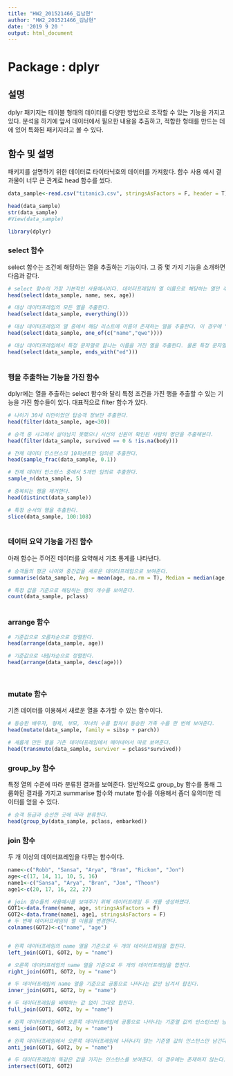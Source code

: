 ```yaml
---
title: "HW2_201521466_김남현"
author: "HW2_201521466_김남현"
date: '2019 9 20 '
output: html_document
---
```


# Package : dplyr

## 설명 

dplyr 패키지는 테이블 형태의 데이터를 다양한 방법으로 조작할 수 있는 기능을 가지고 있다. 분석을 하기에 앞서 데이터에서 필요한 내용을 추출하고, 적합한 형태를 만드는 데에 있어 특화된 패키지라고 볼 수 있다. 

## 함수 및 설명 

패키지를 설명하기 위한 데이터로 타이타닉호의 데이터를 가져왔다. 
함수 사용 예시 결과물이 너무 큰 관계로 head 함수를 썼다.
```r
data_sample<-read.csv("titanic3.csv", stringsAsFactors = F, header = T)

head(data_sample)
str(data_sample)
#View(data_sample)

library(dplyr)

```

### select 함수 

select 함수는 조건에 해당하는 열을 추출하는 기능이다. 그 중 몇 가지 기능을 소개하면 다음과 같다.
```r
# select 함수의 가장 기본적인 사용예시이다. 데이터프레임의 열 이름으로 해당하는 열만 추출할 수 있다.
head(select(data_sample, name, sex, age))

# 대상 데이터프레임의 모든 열을 추출한다.
head(select(data_sample, everything()))

# 대상 데이터프레임의 열 중에서 해당 리스트에 이름이 존재하는 열을 추출한다. 이 경우에 "qwe"는 타이타닉 데이터에 존재하지 않는 열이기에 제외된다. 
head(select(data_sample, one_of(c("name","qwe"))))

# 대상 데이터프레임에서 특정 문자열로 끝나는 이름을 가진 열을 추출한다. 물론 특정 문자열로 시작하는 열을 추출하는 starts_with도 존재한다. 
head(select(data_sample, ends_with("ed")))



```

### 행을 추출하는 기능을 가진 함수 

dplyr에는 열을 추출하는 select 함수와 달리 특정 조건을 가진 행을 추출할 수 있는 기능을 가진 함수들이 있다. 대표적으로 filter 함수가 있다. 
```r
# 나이가 30세 미만이었던 탑승객 정보만 추출한다. 
head(filter(data_sample, age<30))

# 승객 중 사고에서 살아남지 못했으나 시신의 신원이 확인된 사람의 명단을 추출해본다.
head(filter(data_sample, survived == 0 & !is.na(body)))

# 전체 데이터 인스턴스의 10퍼센트만 임의로 추출한다.
head(sample_frac(data_sample, 0.1))

# 전체 데이터 인스턴스 중에서 5개만 임의로 추출한다.
sample_n(data_sample, 5)

# 중복되는 행을 제거한다.
head(distinct(data_sample))

# 특정 순서의 행을 추출한다.
slice(data_sample, 100:108)



```

### 데이터 요약 기능을 가진 함수

아래 함수는 주어진 데이터를 요약해서 기초 통계를 나타낸다. 
```r
# 승객들의 평균 나이와 중간값을 새로운 데이터프레임으로 보여준다. 
summarise(data_sample, Avg = mean(age, na.rm = T), Median = median(age, na.rm = T))

# 특정 값을 기준으로 해당하는 행의 개수를 보여준다.
count(data_sample, pclass)
 

```

### arrange 함수

```r
# 기준값으로 오름차순으로 정렬한다.
head(arrange(data_sample, age))

# 기준값으로 내림차순으로 정렬한다.
head(arrange(data_sample, desc(age)))

        
```

### mutate 함수
기존 데이터를 이용해서 새로운 열을 추가할 수 있는 함수이다.

```r
# 동승한 배우자, 형제, 부모, 자녀의 수를 합쳐서 동승한 가족 수를 한 번에 보여준다.
head(mutate(data_sample, family = sibsp + parch))

# 새롭게 만든 열을 기존 데이터프레임에서 떼어내어서 따로 보여준다.
head(transmute(data_sample, surviver = pclass*survived))


```

### group_by 함수
특정 열의 수준에 따라 분류된 결과를 보여준다. 일반적으로 group_by 함수를 통해 그룹화된 결과를 가지고 summarise 함수와 mutate 함수를 이용해서 좀더 유의미한 데이터를 얻을 수 있다.

```r
# 승객 등급과 승선한 곳에 따라 분류한다.
head(group_by(data_sample, pclass, embarked))


```

### join 함수

두 개 이상의 데이터프레임을 다루는 함수이다.
```r
name<-c("Robb", "Sansa", "Arya", "Bran", "Rickon", "Jon")
age<-c(17, 14, 11, 10, 5, 16)
name1<-c("Sansa", "Arya", "Bran", "Jon", "Theon")
age1<-c(20, 17, 16, 22, 27)

# join 함수들의 사용예시를 보여주기 위해 데이터프레임 두 개를 생성하였다.
GOT1<-data.frame(name, age, stringsAsFactors = F)
GOT2<-data.frame(name1, age1, stringsAsFactors = F)
# 두 번째 데이터프레임의 열 이름을 변경한다.
colnames(GOT2)<-c("name", "age")


# 왼쪽 데이터프레임의 name 열을 기준으로 두 개의 데이터프레임을 합친다.
left_join(GOT1, GOT2, by = "name")

# 오른쪽 데이터프레임의 name 열을 기준으로 두 개의 데이터프레임을 합친다.
right_join(GOT1, GOT2, by = "name")

# 두 데이터프레임의 name 열을 기준으로 공통으로 나타나는 값만 남겨서 합친다.
inner_join(GOT1, GOT2, by = "name")

# 두 데이터프레임을 배제하는 값 없이 그대로 합친다.
full_join(GOT1, GOT2, by = "name")

# 왼쪽 데이터프레임에서 오른쪽 데이터프레임에 공통으로 나타나는 기준열 값의 인스턴스만 남긴다.
semi_join(GOT1, GOT2, by = "name")

# 왼쪽 데이터프레임에서 오른쪽 데이터프레임에 나타나지 않는 기준열 값의 인스턴스만 남긴다.
anti_join(GOT1, GOT2, by = "name")

# 두 데이터프레임의 똑같은 값을 가지는 인스턴스를 보여준다. 이 경우에는 존재하지 않는다.
intersect(GOT1, GOT2)


```